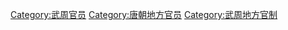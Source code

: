 [[Category:武周官员|Category:武周官员]]
[[Category:唐朝地方官员|Category:唐朝地方官员]]
[[Category:武周地方官制|Category:武周地方官制]]